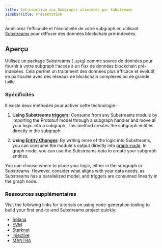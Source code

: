 ```yaml
---
title: Introduction aux Subgraphs alimentés par Substreams
sidebarTitle: Présentation
---
```


Améliorez l'efficacité et l'évolutivité de votre subgraph en utilisant [Substreams](/substreams/introduction/) pour diffuser des données blockchain pré-indexées.

## Aperçu

Utilisez un package Substreams (`.spkg`) comme source de données pour fournir à votre subgraph l'accès à un flux de données blockchain pré-indexées. Cela permet un traitement des données plus efficace et évolutif, en particulier avec des réseaux de blockchain complexes ou de grande taille.

### Spécificités⁠

Il existe deux méthodes pour activer cette technologie :

1. **Using Substreams [triggers](/sps/triggers/)**: Consume from any Substreams module by importing the Protobuf model through a subgraph handler and move all your logic into a subgraph. This method creates the subgraph entities directly in the subgraph.

2. **Using [Entity Changes](https://docs.substreams.dev/how-to-guides/sinks/subgraph/graph-out)**: By writing more of the logic into Substreams, you can consume the module's output directly into [graph-node](/indexing/tooling/graph-node/). In graph-node, you can use the Substreams data to create your subgraph entities.

You can choose where to place your logic, either in the subgraph or Substreams. However, consider what aligns with your data needs, as Substreams has a parallelized model, and triggers are consumed linearly in the graph node.

### Ressources supplémentaires

Visit the following links for tutorials on using code-generation tooling to build your first end-to-end Substreams project quickly:

- [Solana](/substreams/developing/solana/transactions/)
- [EVM](https://docs.substreams.dev/tutorials/intro-to-tutorials/evm)
- [Starknet](https://docs.substreams.dev/tutorials/intro-to-tutorials/starknet)
- [Injective](https://docs.substreams.dev/tutorials/intro-to-tutorials/on-cosmos/injective)
- [MANTRA](https://docs.substreams.dev/tutorials/intro-to-tutorials/on-cosmos/mantra)
